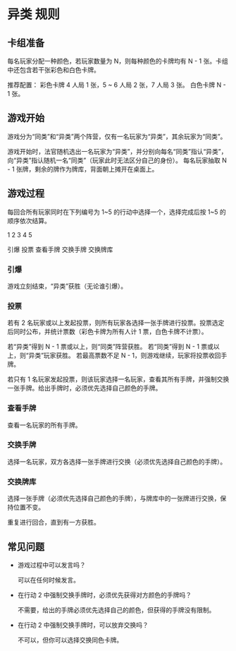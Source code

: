 # 异类 规则

## 卡组准备

每名玩家分配一种颜色，若玩家数量为 N，则每种颜色的卡牌均有 N - 1 张。卡组中还包含若干张彩色和白色卡牌。

推荐配置：
彩色卡牌 4 人局 1 张，5 ~ 6 人局 2 张，7 人局 3 张。
白色卡牌 N - 1 张。

## 游戏开始

游戏分为“同类”和“异类”两个阵营，仅有一名玩家为“异类”，其余玩家为“同类”。

游戏开始时，法官随机选出一名玩家为“异类”，并分别向每名“同类”指认“异类”，向“异类”指认随机一名“同类”（玩家此时无法区分自己的身份）。 每名玩家抽取 N - 1 张牌，剩余的牌作为牌库，背面朝上摊开在桌面上。

## 游戏过程

每回合所有玩家同时在下列编号为 1~5 的行动中选择一个，选择完成后按 1~5 的顺序依次结算。

1 2 3 4 5

引爆
投票
查看手牌
交换手牌
交换牌库

### 引爆

游戏立刻结束，“异类”获胜（无论谁引爆）。

### 投票

若有 2 名玩家或以上发起投票，则所有玩家各选择一张手牌进行投票。投票选定后同时公布，并统计票数（彩色卡牌为所有人计 1 票，白色卡牌不计票）。

若“异类”得到 N - 1 票或以上，则“同类”阵营获胜。
若“同类”得到 N - 1 票或以上，则“异类”玩家获胜。
若最高票数不足 N - 1，则游戏继续，玩家将投票收回手牌。

若只有 1 名玩家发起投票，则该玩家选择一名玩家，查看其所有手牌，并强制交换一张手牌。给出手牌时，必须优先选择自己颜色的手牌。

### 查看手牌

查看一名玩家的所有手牌。

### 交换手牌

选择一名玩家，双方各选择一张手牌进行交换（必须优先选择自己颜色的手牌）。

### 交换牌库

选择一张手牌（必须优先选择自己颜色的手牌），与牌库中的一张牌进行交换，保持位置不变。

重复进行回合，直到有一方获胜。

## 常见问题

- 游戏过程中可以发言吗？

  可以在任何时候发言。

- 在行动 2 中强制交换手牌时，必须优先获得对方颜色的手牌吗？

  不需要，给出的手牌必须优先选择自己的颜色，但获得的手牌没有限制。

- 在行动 2 中强制交换手牌时，可以放弃交换吗？

  不可以，但你可以选择交换同色卡牌。
